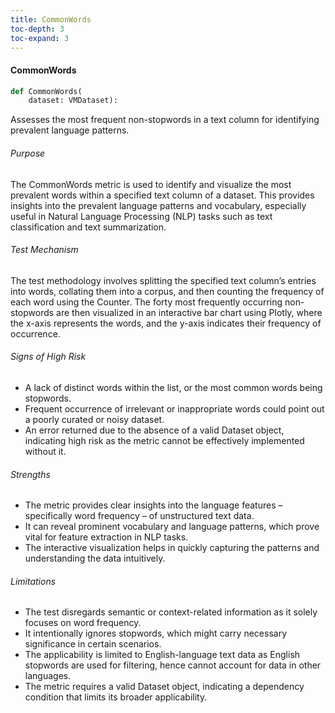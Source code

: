 ```yaml
---
title: CommonWords
toc-depth: 3
toc-expand: 3
---
```







#### CommonWords

```python
def CommonWords(
    dataset: VMDataset):
```

Assesses the most frequent non-stopwords in a text column for identifying prevalent language patterns.

###### Purpose

The CommonWords metric is used to identify and visualize the most prevalent words within a specified text column of
a dataset. This provides insights into the prevalent language patterns and vocabulary, especially useful in Natural
Language Processing (NLP) tasks such as text classification and text summarization.

###### Test Mechanism

The test methodology involves splitting the specified text column's entries into words, collating them into a
corpus, and then counting the frequency of each word using the Counter. The forty most frequently occurring
non-stopwords are then visualized in an interactive bar chart using Plotly, where the x-axis represents the words,
and the y-axis indicates their frequency of occurrence.

###### Signs of High Risk

- A lack of distinct words within the list, or the most common words being stopwords.
- Frequent occurrence of irrelevant or inappropriate words could point out a poorly curated or noisy dataset.
- An error returned due to the absence of a valid Dataset object, indicating high risk as the metric cannot be
effectively implemented without it.

###### Strengths

- The metric provides clear insights into the language features – specifically word frequency – of unstructured
text data.
- It can reveal prominent vocabulary and language patterns, which prove vital for feature extraction in NLP tasks.
- The interactive visualization helps in quickly capturing the patterns and understanding the data intuitively.

###### Limitations

- The test disregards semantic or context-related information as it solely focuses on word frequency.
- It intentionally ignores stopwords, which might carry necessary significance in certain scenarios.
- The applicability is limited to English-language text data as English stopwords are used for filtering, hence
cannot account for data in other languages.
- The metric requires a valid Dataset object, indicating a dependency condition that limits its broader
applicability.




 
